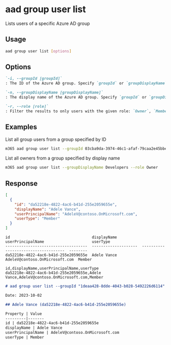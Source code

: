 
# aad group user list

Lists users of a specific Azure AD group

## Usage

```sh
aad group user list [options]
```

## Options

```md definition-list
`-i, --groupId [groupId]`
: The ID of the Azure AD group. Specify `groupId` or `groupDisplayName` but not both.

`-n, --groupDisplayName [groupDisplayName]`
: The display name of the Azure AD group. Specify `groupId` or `groupDisplayName` but not both.

`-r, --role [role]`
: Filter the results to only users with the given role: `Owner`, `Member`, `Guest`.
```

<Global />

## Examples

List all group users from a group specified by ID

```sh
m365 aad group user list --groupId 03cba9da-3974-46c1-afaf-79caa2e45bbe
```

List all owners from a group specified by display name

```sh
m365 aad group user list --groupDisplayName Developers --role Owner
```

## Response

<Tabs>
  <TabItem value="JSON">

  ```json
  [
    {
      "id": "da52218e-4822-4ac6-b41d-255e2059655e",
      "displayName": "Adele Vance",
      "userPrincipalName": "AdeleV@contoso.OnMicrosoft.com",
      "userType": "Member"
    }
  ]
  ```

  </TabItem>
  <TabItem value="Text">

  ```text
  id                                    displayName           userPrincipalName                     userType
  ------------------------------------  --------------------  ------------------------------------  --------
  da52218e-4822-4ac6-b41d-255e2059655e  Adele Vance           AdeleV@contoso.OnMicrosoft.com  Member
  ```

  </TabItem>
  <TabItem value="CSV">

  ```csv
  id,displayName,userPrincipalName,userType
  da52218e-4822-4ac6-b41d-255e2059655e,Adele Vance,AdeleV@contoso.OnMicrosoft.com,Member
  ```

  </TabItem>
  <TabItem value="Markdown">

  ```md
  # aad group user list --groupId "1deaa428-8dde-4043-b028-5492226d6114"

  Date: 2023-10-02

  ## Adele Vance (da52218e-4822-4ac6-b41d-255e2059655e)

  Property | Value
  ---------|-------
  id | da52218e-4822-4ac6-b41d-255e2059655e
  displayName | Adele Vance
  userPrincipalName | AdeleV@contoso.OnMicrosoft.com
  userType | Member
  ```

  </TabItem>
</Tabs>
